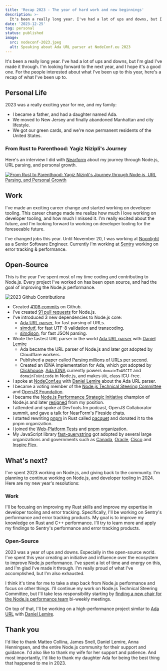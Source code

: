 ```yaml
---
title: 'Recap 2023 - The year of hard work and new beginnings'
description: >-
  It's been a really long year. I've had a lot of ups and downs, but I'm glad I've made it through. I'm looking forward to the next year, and I hope it's a good one.
date: '2023-12-25'
tag: personal
status: published
image:
  src: nodeconf-2023.jpeg
  alt: Speaking about Ada URL parser at NodeConf.eu 2023
---
```


It's been a really long year. I've had a lot of ups and downs, but I'm glad I've made it through. I'm looking forward to the next year, and I hope it's a good one. For the people interested about what I've been up to this year, here's a recap of what I've been up to.

## Personal Life

2023 was a really exciting year for me, and my family:

- I became a father, and had a daughter named Ada.
- We moved to New Jersey and finally abandoned Manhattan and city lifestyle.
- We got our green cards, and we're now permanent residents of the United States.

### From Rust to Parenthood: Yagiz Nizipli's Journey

Here's an interview I did with [Nearform][nearform] about my journey through Node.js, URL parsing, and personal growth.

[![From Rust to Parenthood: Yagiz Nizipli's Journey through Node.js, URL Parsing, and Personal Growth](https://i3.ytimg.com/vi/1ex8dZ7i8_M/maxresdefault.jpg)](https://www.youtube.com/watch?v=1ex8dZ7i8_M)

## Work

I've made an exciting career change and started working on developer tooling. This career change made me realize how much I love working on developer tooling, and how much I missed it. I'm really excited about the future, and I'm looking forward to working on developer tooling for the foreseeable future.

I've changed jobs this year. Until November 20, I was working at [Noonlight][noonlight] as a Senior Software Engineer. Currently I'm working at [Sentry][sentry] working on error tracking & performance.

## Open-Source

This is the year I've spent most of my time coding and contributing to Node.js. Every project I've worked on has been open source, and had the goal of improving the Node.js performance.

![2023 Github Contributions](/content/2023-github-contributions.png)

- Created [4108 commits][github-anonrig] on Github.
- I've created [91 pull requests][nodejs-prs] for Node.js.
- I've introduced 3 new dependencies to Node.js core:
  - [Ada URL parser][ada-url-parser], for fast parsing of URLs.
  - [simdutf][simdutf], for fast UTF-8 validation and transcoding.
  - [simdjson][simdjson], for fast JSON parsing.
- Wrote the fastest URL parser in the world [Ada URL parser][ada-url-parser] with [Daniel Lemire][daniel-lemire]
  - Ada became the URL parser of Node.js and later got adopted by Cloudflare workers.
  - Published a paper called [Parsing millions of URLs per second][parsing-millions-of-urls-per-second].
  - Created an IDNA implementation for Ada, which got adopted by [Clickhouse][clickhouse-ada-idna]. [Ada IDNA][ada-idna] currently powers `domainToASCII` and `domainToUnicode` in Node.js, and makes `URL` class ICU-free.
- I spoke at [NodeConf.eu][nodeconf-eu] with [Daniel Lemire][daniel-lemire] about the Ada URL parser.
- I became a voting member of the [Node.js Technical Steering Committee][nodejs-tsc] and [OpenJS Foundation][openjsf-cpc].
- I became the [Node.js Performance Strategic Initiative][performance-strategic-initiative] champion of Node.js and later [resigned][performance-strategic-initiative-leave] from my position.
- I attended and spoke at DevTools.fm podcast, OpenJS Collaborator summit, and gave a talk for NearForm's Fireside chats.
- I started rewriting [pnpm][pnpm] in Rust called [pacquet][pacquet] and donated it to the pnpm organization.
- I joined the [Web-Platform Tests][web-platform-tests] and [pnpm][pnpm-organization] organization.
- My JavaScript library [fast-querystring][fast-querystring] got adopted by several large organizations and governments such as [Canada][fast-querystring-canada], [Oracle][fast-querystring-oracle], [Cisco][fast-querystring-cisco] and [Inspire Flex][fast-querystring-inspire-flex].

## What's next?

I've spent 2023 working on Node.js, and giving back to the community. I'm planning to continue working on Node.js, and developer tooling in 2024. Here are my new year's resolutions:

### Work

I'll be focusing on improving my Rust skills and improve my expertise in developer tooling and error tracking. Specifically, I'll be working on Sentry's performance and error tracking products. My goal is to improve my knowledge on Rust and C++ performance. I'll try to learn more and apply my findings to Sentry's performance and error tracking products.

### Open-Source

2023 was a year of ups and downs. Especially in the open-source world. I've spent this year creating an initiative and influence over the ecosystem to improve Node.js performance. I've spent a lot of time and energy on this, and I'm glad I've made it through. I'm really proud of what I've accomplished, but I'm also exhausted.

I think it's time for me to take a step back from Node.js performance and focus on other things. I'll continue my work on Node.js Technical Steering Committee, but I'll take less responsibility starting by [finding a new chair for the Node.js performance team][finding-new-chair-for-nodejs-performance] bi-weekly meetings.

On top of that, I'll be working on a high-performance project similar to [Ada URL][ada-url-parser] with [Daniel Lemire][daniel-lemire].

## Thank you

I'd like to thank Matteo Collina, James Snell, Daniel Lemire, Anna Henningsen, and the entire Node.js community for their support and guidance. I'd also like to thank my wife for her support and patience. And most importantly, I'd like to thank my daughter Ada for being the best thing that happened to me in 2023.

[ada-idna]: https://github.com/ada-url/idna
[ada-url-parser]: https://github.com/ada-url/ada
[clickhouse-ada-idna]: https://github.com/ClickHouse/ClickHouse/pull/57969
[daniel-lemire]: https://lemire.me
[fast-querystring]: https://www.npmjs.com/package/fast-querystring
[fast-querystring-canada]: https://code.open.canada.ca/en/dependencies.html
[fast-querystring-cisco]: https://www.cisco.com/c/dam/en_us/about/doing_business/open_source/docs/CiscoAppDynamicsOrionSolutionManagement-510-1686166002.pdf
[fast-querystring-inspire-flex]: https://university.quadient.com/c/portal/documents/find?name=open-source-licenses-inspire
[fast-querystring-oracle]: https://docs.oracle.com/en/industries/hospitality/opera-cloud/23.2/ocslg/ch_licensing_information.htm#LicensingInformation-82045BEE
[finding-new-chair-for-nodejs-performance]: https://github.com/nodejs/performance/issues/143
[github-anonrig]: https://github.com/anonrig
[parsing-millions-of-urls-per-second]: https://onlinelibrary.wiley.com/doi/full/10.1002/spe.3296
[performance-strategic-initiative]: https://github.com/nodejs/node/pull/47424
[performance-strategic-initiative-leave]: https://github.com/nodejs/node/pull/49641
[nearform]: https://nearform.com
[nodeconf-eu]: https://www.youtube.com/watch?v=tQ-6OWRDsZg
[nodejs-prs]: https://github.com/nodejs/node/pulls?q=is%3Apr+author%3Aanonrig+merged%3A2023-01-01..2024-01-01+is%3Aclosed
[nodejs-tsc]: https://github.com/nodejs/tsc
[noonlight]: https://noonlight.com
[openjsf-cpc]: https://github.com/openjs-foundation/cross-project-council/pull/1207
[pacquet]: https://github.com/pnpm/pacquet
[pnpm]: https://pnpm.io
[pnpm-organization]: https://github.com/pnpm
[sentry]: https://sentry.io
[simdutf]: https://github.com/simdutf/simdutf
[simdjson]: https://github.com/simdjson/simdjson
[web-platform-tests]: https://github.com/web-platform-tests/wpt/issues/43580
